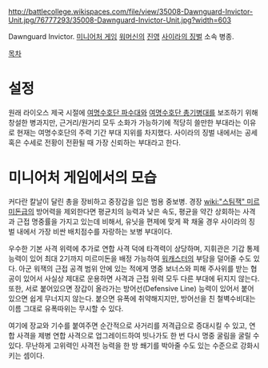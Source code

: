 http://battlecollege.wikispaces.com/file/view/35008-Dawnguard-Invictor-Unit.jpg/76777293/35008-Dawnguard-Invictor-Unit.jpg?width=603

Dawnguard Invictor. [[미니어처 게임]] [[워머신]]의 [[진영]] [[사이라의 징벌]] 소속 병종.

[[목차]]
= 설정 =
원래 라이오스 제국 시절에 [[여명수호단 파수대]]와 [[여명수호단 총기병]]대를 보조하기 위해 창설한 병과지만, 근거리/원거리 모두 소화가 가능하기에 적당히 쓸만한 부대라는 이유로 현재는 여명수호단의 주력 기간 부대 지위를 차지했다. 사이라의 징벌 내에서는 공세 혹은 수세로 전황이 전환될 때 가장 신뢰하는 부대라고 한다.


= 미니어처 게임에서의 모습 =
커다란 칼날이 달린 총을 장비하고 중장갑을 입은 범용 중보병. 경장 [[wiki:"스팀잭" 미르미돈]]급의 방어력을 제외한다면 평균치의 능력과 낮은 속도, 평균을 약간 상회하는 사격과 근접 명중률을 가지고 있는데 비해서, 유닛을 편제에 맞게 꽉 채울 경우 사이라의 징벌 내에서 가장 비싼 배치점수를 자랑하는 보병 부대이다.

우수한 기본 사격 위력에 추가로 연합 사격 덕에 타격력이 상당하며, 지휘관은 기갑 통제 능력이 있어 최대 2기까지 미르미돈을 배정 가능하여 [[워캐스터]]의 부담을 덜어줄 수도 있다. 아군 워잭의 근접 공격 범위 안에 있는 적에게 명중 보너스와 피해 주사위를 받는 협공이 있어서 사실상 제대로 운용하면 사격과 근접 위력 모두 다른 부대에 뒤지지 않는다. 또한, 서로 붙어있으면 장갑이 올라가는 방어선(Defensive Line) 능력이 있어서 붙어있으면 쉽게 무너지지 않는다. 붙으면 유폭에 취약해지지만, 방어선을 친 철벽수비대는 이름 그대로 유폭따위는 무시할 수 있다.

여기에 장교와 기수를 붙여주면 순간적으로 사거리를 저격급으로 증대시킬 수 있고, 연합 사격을 제병 연합 사격으로 업그레이드하여 빗나가도 한 번 다시 명중 굴림을 굴릴 수 있다. 무난하게 고위력인 사격전 능력을 한 방 쐐기를 박아줄 수도 있는 수준으로 강화시키는 셈이다.
